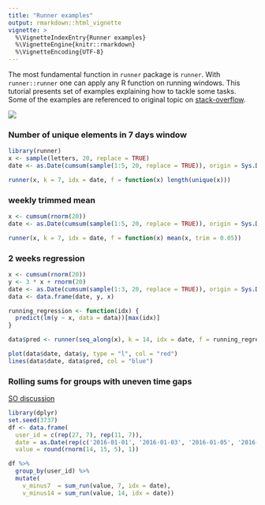 ```yaml
---
title: "Runner examples"
output: rmarkdown::html_vignette
vignette: >
  %\VignetteIndexEntry{Runner examples}
  %\VignetteEngine{knitr::rmarkdown}
  %\VignetteEncoding{UTF-8}
---
```


The most fundamental function in `runner` package is `runner`. With `runner::runner`
one can apply any R function on running windows. This tutorial presents set of 
examples explaining how to tackle some tasks. Some of the examples are referenced 
to original topic on [stack-overflow](https://stackoverflow.com).

![](images/using_runner.png)

### Number of unique elements in 7 days window

```r
library(runner)
x <- sample(letters, 20, replace = TRUE)
date <- as.Date(cumsum(sample(1:5, 20, replace = TRUE)), origin = Sys.Date()) # unequaly spaced time series

runner(x, k = 7, idx = date, f = function(x) length(unique(x)))
```

### weekly trimmed mean

```r
x <- cumsum(rnorm(20))
date <- as.Date(cumsum(sample(1:5, 20, replace = TRUE)), origin = Sys.Date()) # unequaly spaced time series

runner(x, k = 7, idx = date, f = function(x) mean(x, trim = 0.05))
```

### 2 weeks regression

```r
x <- cumsum(rnorm(20))
y <- 3 * x + rnorm(20)
date <- as.Date(cumsum(sample(1:3, 20, replace = TRUE)), origin = Sys.Date()) # unequaly spaced time series
data <- data.frame(date, y, x)

running_regression <- function(idx) {
  predict(lm(y ~ x, data = data))[max(idx)]
}

data$pred <- runner(seq_along(x), k = 14, idx = date, f = running_regression)

plot(data$date, data$y, type = "l", col = "red")
lines(data$date, data$pred, col = "blue")
```


### Rolling sums for groups with uneven time gaps

[SO discussion](https://stackoverflow.com/a/58167952/3495076)

```r
library(dplyr)
set.seed(3737)
df <- data.frame(
  user_id = c(rep(27, 7), rep(11, 7)),
  date = as.Date(rep(c('2016-01-01', '2016-01-03', '2016-01-05', '2016-01-07', '2016-01-10', '2016-01-14', '2016-01-16'), 2)),
  value = round(rnorm(14, 15, 5), 1))

df %>%
  group_by(user_id) %>%
  mutate(
    v_minus7  = sum_run(value, 7, idx = date),
    v_minus14 = sum_run(value, 14, idx = date))
```

